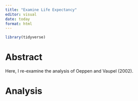 ```yaml
---
title: "Examine Life Expectancy"
editor: visual
date: today
format: html
---
```


```r
library(tidyverse)
```

# Abstract

Here, I re-examine the analysis of Oeppen and Vaupel (2002).

# Analysis
